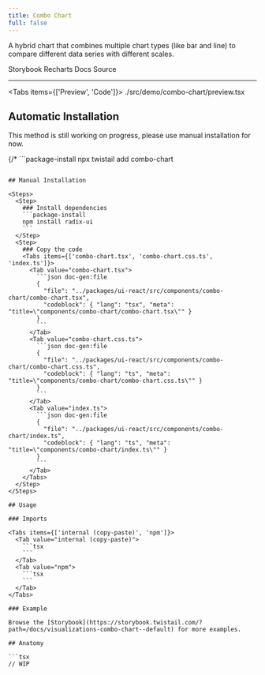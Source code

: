 ```yaml
---
title: Combo Chart
full: false
---
```


A hybrid chart that combines multiple chart types (like bar and line) to compare different data series with different scales.

<Badges>
  <BadgeLink href="https://storybook.twistail.com/?path=/docs/visualizations-combo-chart--default" external>
    Storybook
  </BadgeLink>
  <BadgeLink href="https://recharts.org/en-US/api" external>
    Recharts Docs
  </BadgeLink>
  <BadgeLink href="https://github.com/riipandi/twistail/tree/main/packages/ui-react/src/components/combo-chart" external>
    Source
  </BadgeLink>
</Badges>

---


<Tabs items={['Preview', 'Code']}>
  <Tab value="Preview" className="rounded-b-xl flex min-h-44 flex-wrap items-center justify-center gap-4 py-20 not-prose">
    <Demo />
  </Tab>
  <Tab value="Code">
    <include cwd lang="tsx">./src/demo/combo-chart/preview.tsx</include>
  </Tab>
</Tabs>

## Automatic Installation

<Callout type='warn'>
  This method is still working on progress, please use manual installation for now.
</Callout>

{/* ```package-install
npx twistail add combo-chart
``` */}

## Manual Installation

<Steps>
  <Step>
    ### Install dependencies
    ```package-install
    npm install radix-ui
    ```
  </Step>
  <Step>
    ### Copy the code
    <Tabs items={['combo-chart.tsx', 'combo-chart.css.ts', 'index.ts']}>
      <Tab value="combo-chart.tsx">
        ```json doc-gen:file
        {
          "file": "../packages/ui-react/src/components/combo-chart/combo-chart.tsx",
          "codeblock": { "lang": "tsx", "meta": "title=\"components/combo-chart/combo-chart.tsx\"" }
        }
        ```
      </Tab>
      <Tab value="combo-chart.css.ts">
        ```json doc-gen:file
        {
          "file": "../packages/ui-react/src/components/combo-chart/combo-chart.css.ts",
          "codeblock": { "lang": "ts", "meta": "title=\"components/combo-chart/combo-chart.css.ts\"" }
        }
        ```
      </Tab>
      <Tab value="index.ts">
        ```json doc-gen:file
        {
          "file": "../packages/ui-react/src/components/combo-chart/index.ts",
          "codeblock": { "lang": "ts", "meta": "title=\"components/combo-chart/index.ts\"" }
        }
        ```
      </Tab>
    </Tabs>
  </Step>
</Steps>

## Usage

### Imports

<Tabs items={['internal (copy-paste)', 'npm']}>
  <Tab value="internal (copy-paste)">
    ```tsx
    ```
  </Tab>
  <Tab value="npm">
    ```tsx
    ```
  </Tab>
</Tabs>

### Example

Browse the [Storybook](https://storybook.twistail.com/?path=/docs/visualizations-combo-chart--default) for more examples.

## Anatomy

```tsx
// WIP
```
